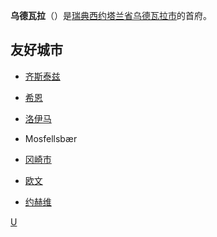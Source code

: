 {{Infobox Settlement
| name = 乌德瓦拉<br />Uddevalla
| image_skyline = Centre of Uddevalla.jpg
| imagesize = 250px
| image_caption = 
| image_flag = 
| image_shield = 
| pushpin_map = Sweden
| pushpin_label_position = bottom
| subdivision_type = 国家
| subdivision_name = {{SWE}}
| subdivision_type1 = [[瑞典行政区划|省]]
| subdivision_name1 = [[西约塔兰省|西约塔兰省]]
| subdivision_type2 = [[瑞典行政区划|市]]
| subdivision_name2 =  [[乌德瓦拉市|乌德瓦拉市]]
| elevation_m = 
| elevation_ft = 
| area_total_km2 = 16.92
| population_as_of = 2005年
| population_total = 30513
| population_density_km2 = auto
| timezone = [[欧洲中部时间|CET]]
| utc_offset = +1
| timezone_DST = [[CEST|CEST]]
| utc_offset_DST = +2
| latd = 58
| latm = 21
| lats = 
| latNS = N
| longd = 11
| longm = 55
| longs = 
| longEW = E
| website =  
}}
'''乌德瓦拉'''（{{lang-sv|Uddevalla}}）是[[瑞典|瑞典]][[西约塔兰省|西约塔兰省]][[乌德瓦拉市|乌德瓦拉市]]的首府。

== 友好城市 ==
* {{DEN}}[[齐斯泰兹|齐斯泰兹]]
* {{NOR}}[[希恩|希恩]]
* {{FIN}}[[洛伊马|洛伊马]]
* {{ICE}}Mosfellsbær
* {{JPN}}[[冈崎市|冈崎市]]
* {{SCO}}[[欧文_(英国)|欧文]]
* {{EST}}[[约赫维|约赫维]]

{{Authority control}}
{{Sweden-geo-stub}}

[[Category:西约塔兰省城市|U]]